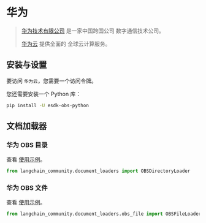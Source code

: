 # 华为

> [华为技术有限公司](https://www.huawei.com/) 是一家中国跨国公司
> 数字通信技术公司。
>
> [华为云](https://www.huaweicloud.com/intl/en-us/product/) 提供全面的
> 全球云计算服务。
 

## 安装与设置

要访问 `华为云`，您需要一个访问令牌。

您还需要安装一个 Python 库：

```bash
pip install -U esdk-obs-python
```


## 文档加载器

### 华为 OBS 目录

查看 [使用示例](/docs/integrations/document_loaders/huawei_obs_directory)。

```python
from langchain_community.document_loaders import OBSDirectoryLoader
```

### 华为 OBS 文件

查看 [使用示例](/docs/integrations/document_loaders/huawei_obs_file)。

```python
from langchain_community.document_loaders.obs_file import OBSFileLoader
```
